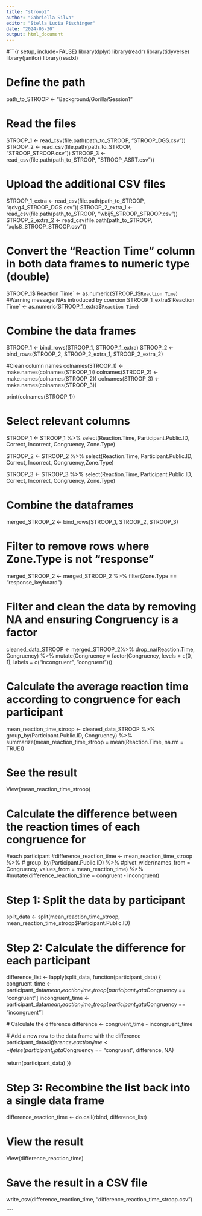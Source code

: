 ```yaml
---
title: "stroop2"
author: "Gabriella Silva"
editor: "Stella Lucia Pischinger"
date: "2024-05-30"
output: html_document
---
```


#```{r setup, include=FALSE}
library(dplyr)
library(readr)
library(tidyverse)
library(janitor)
library(readxl)

# Define the path
path_to_STROOP <- "Background/Gorilla/Session1"

# Read the files
STROOP_1 <- read_csv(file.path(path_to_STROOP, "STROOP_DGS.csv"))
STROOP_2 <- read_csv(file.path(path_to_STROOP, "STROOP_STROOP.csv"))
STROOP_3 <- read_csv(file.path(path_to_STROOP, "STROOP_ASRT.csv"))

# Upload the additional CSV files
STROOP_1_extra <- read_csv(file.path(path_to_STROOP, "qdvg4_STROOP_DGS.csv"))
STROOP_2_extra_1 <- read_csv(file.path(path_to_STROOP, "wbij5_STROOP_STROOP.csv"))
STROOP_2_extra_2 <- read_csv(file.path(path_to_STROOP, "xqls8_STROOP_STROOP.csv"))

# Convert the "Reaction Time" column in both data frames to numeric type (double)
STROOP_1$`Reaction Time` <- as.numeric(STROOP_1$`Reaction Time`)
#Warning message:NAs introduced by coercion 
STROOP_1_extra$`Reaction Time` <- as.numeric(STROOP_1_extra$`Reaction Time`)

# Combine the data frames
STROOP_1 <- bind_rows(STROOP_1, STROOP_1_extra)
STROOP_2 <- bind_rows(STROOP_2, STROOP_2_extra_1, STROOP_2_extra_2)

#Clean column names
colnames(STROOP_1) <- make.names(colnames(STROOP_1))
colnames(STROOP_2) <- make.names(colnames(STROOP_2))
colnames(STROOP_3) <- make.names(colnames(STROOP_3))

print(colnames(STROOP_1))

# Select relevant columns
STROOP_1 <- STROOP_1 %>%
  select(Reaction.Time, Participant.Public.ID, Correct, Incorrect, Congruency, Zone.Type)

STROOP_2 <- STROOP_2 %>%
  select(Reaction.Time, Participant.Public.ID, Correct, Incorrect, Congruency,Zone.Type)

STROOP_3 <- STROOP_3 %>%
  select(Reaction.Time, Participant.Public.ID, Correct, Incorrect, Congruency, Zone.Type)

# Combine the dataframes
merged_STROOP_2 <- bind_rows(STROOP_1, STROOP_2, STROOP_3)


# Filter to remove rows where Zone.Type is not "response"
merged_STROOP_2 <- merged_STROOP_2 %>%
  filter(Zone.Type == "response_keyboard")


# Filter and clean the data by removing NA and ensuring Congruency is a factor
cleaned_data_STROOP <- merged_STROOP_2%>%
  drop_na(Reaction.Time, Congruency) %>%
  mutate(Congruency = factor(Congruency, levels = c(0, 1), labels = c("incongruent", "congruent")))


# Calculate the average reaction time according to congruence for each participant
mean_reaction_time_stroop <- cleaned_data_STROOP %>%
  group_by(Participant.Public.ID, Congruency) %>%
  summarize(mean_reaction_time_stroop = mean(Reaction.Time, na.rm = TRUE))

# See the result
View(mean_reaction_time_stroop)

# Calculate the difference between the reaction times of each congruence for 
#each participant
#difference_reaction_time <- mean_reaction_time_stroop %>%
 # group_by(Participant.Public.ID) %>%
  #pivot_wider(names_from = Congruency, values_from = mean_reaction_time) %>%
  #mutate(difference_reaction_time = congruent - incongruent)




# Step 1: Split the data by participant
split_data <- split(mean_reaction_time_stroop, mean_reaction_time_stroop$Participant.Public.ID)

# Step 2: Calculate the difference for each participant
difference_list <- lapply(split_data, function(participant_data) {
  congruent_time <- participant_data$mean_reaction_time_stroop[participant_data$Congruency == "congruent"]
  incongruent_time <- participant_data$mean_reaction_time_stroop[participant_data$Congruency == "incongruent"]
  
  # Calculate the difference
  difference <- congruent_time - incongruent_time
  
  # Add a new row to the data frame with the difference
  participant_data$difference_reaction_time <- ifelse(participant_data$Congruency == "congruent", difference, NA)
  
  return(participant_data)
})

# Step 3: Recombine the list back into a single data frame
difference_reaction_time <- do.call(rbind, difference_list)

# View the result
View(difference_reaction_time)


# Save the result in a CSV file
write_csv(difference_reaction_time, "difference_reaction_time_stroop.csv")


````

